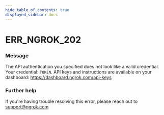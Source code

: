 ```yaml
---
hide_table_of_contents: true
displayed_sidebar: docs
---
```



# ERR_NGROK_202

### Message

The API authentication you specified does not look like a valid credential. Your credential: `TOKEN`. API keys and instructions are available on your dashboard: https://dashboard.ngrok.com/api-keys

<ErrorDetails error="err_ngrok_202" />

### Further help

If you're having trouble resolving this error, please reach out to [support@ngrok.com](mailto:support@ngrok.com?subject=Help%20with%20ERR_NGROK_202)
